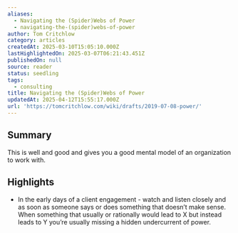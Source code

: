 ```yaml
---
aliases:
  - Navigating the (Spider)Webs of Power
  - navigating-the-(spider)webs-of-power
author: Tom Critchlow
category: articles
createdAt: 2025-03-10T15:05:10.000Z
lastHighlightedOn: 2025-03-07T06:21:43.451Z
publishedOn: null
source: reader
status: seedling
tags:
  - consulting
title: Navigating the (Spider)Webs of Power
updatedAt: 2025-04-12T15:55:17.000Z
url: 'https://tomcritchlow.com/wiki/drafts/2019-07-08-power/'
---
```

## Summary

This is well and good and gives you a good mental model of an organization to work with.

## Highlights

- In the early days of a client engagement - watch and listen closely and as soon as someone says or does something that doesn’t make sense. When something that usually or rationally would lead to X but instead leads to Y you’re usually missing a hidden undercurrent of power.
